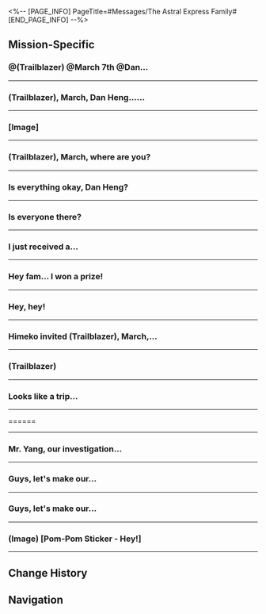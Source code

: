 <%-- [PAGE_INFO]
PageTitle=#Messages/The Astral Express Family#
[END_PAGE_INFO] --%>
{{Messages Infobox
|id           = 13
|image        = NPC The Astral Express Family Icon.png
|type         = Group
|participants = [[Dan Heng]]; [[Himeko]]; [[March 7th]]; [[Pom-Pom]]; [[Trailblazer]]; [[Welt]]
|faction      = Astral Express
}}

==Mission-Specific==
===@(Trailblazer) @March 7th @Dan...===
{{Messages
|start_condition = 
|text =
:'''Welt:''' @(Trailblazer) @March 7th @Dan Heng, the sealing of the Stellaron is complete, and the spatial distortion is dissipating. Good job.
:{Choice} We should be back soon
::'''(Trailblazer):''' We should be back soon
:{Choice} We'll need to stay here a little longer
::'''(Trailblazer):''' We'll need to stay here a little longer
:'''Welt:''' Don't rush, go at your own pace. The Express will be here, before you're ready to leave.
:'''March 7th:''' Great!
:'''March 7th:''' I'm craving some juice... Pom-Pom still owes me a glass!
:'''Dan Heng:''' How is Jarilo-VI?
:'''Welt:''' Not great. Even though the influence of the Stellaron has basically subsided, the existing Fragmentum is too deeply rooted.
:'''Welt:''' The Eternal Freeze has lasted a very long time, enough to severely impact the ecology of the planet.
:'''Welt:''' In short, the planet probably won't regain the vitality that it once had a thousand years ago in such a short time.
:'''March 7th:''' Oh... How could this be?
:{Choice} Is there anything else we can do?
:'''(Trailblazer):''' Is there anything else we can do?
:'''Welt:''' ...As Trailblazers, our mission has already concluded successfully. The fate of this world should be handed back to its inhabitants.
:'''Welt:''' Humankind has always struggled against austere conditions and had always managed to thrive in spite of it. Now that the Eternal Freeze is gone, the Fragmentum has lost its momentum to expand.
:'''Welt:''' Jarilo-VI will be revitalized. Believe in the perseverance of her people.
:'''Welt:''' I detected a high-frequency spatial energy surge in the north of Jarilo-VI. You might be interested in checking it out.
:'''Welt:''' Don't worry. That energy is not related to the Stellaron. It's only an Echo left behind after spatial distortions fade away.
:'''Welt:''' Inside the Echo, our perceptions of space and time that we are used to will become radically altered, to the point where it might even reconstruct certain scenes from our own past experiences.
:'''Welt:''' If you're in the mood and wish to re-live those memorable adventures, you can try your luck at places where Echoes can be found.
}}
----

===(Trailblazer), March, Dan Heng......===
{{Messages
|start_condition = 
|text =
:'''Himeko:''' (Trailblazer), March, Dan Heng... How was your rest?
:'''Himeko:''' Pom-Pom has completed the routine pre-departure inspection, so the Nameless is ready to move on to the next world. Come back to the Express when you've tied up all the loose ends
:'''Himeko:''' Oh, right. You must have so many questions about that final battle with the Supreme Guardian of Belobog. Welt and I made some simple analyses that might help shed some light on it for you
:'''March 7th:''' Got it! We will start our preparations now
}}
----

===[Image]===
{{Messages
|start_condition = 
|text =
:'''(Trailblazer):''' [[File:Message Trailblazer Relics.png|256px]]
:{Choice} Found some strange items...
:'''(Trailblazer):''' Found some strange items...
:'''Dan Heng:''' Relics.
:'''March 7th:''' Relics
:'''Himeko:''' Relics
:'''Welt:''' These are Relics.
:{Choice} Thanks.
:'''(Trailblazer):''' Thanks.
:{Choice} So what's a relic!?
:'''(Trailblazer):''' So what's a relic!?
:'''Welt:''' A construct made from a data stream. Many believe they're linked to Stellarons and the Fragmentum phenomenon.
:'''Welt:''' What we refer to as relics are objects corroded by the Fragmentum whose data is saved and then reconstructed.
:{Choice} Thanks.
:'''(Trailblazer):''' Thanks.
:{Choice} So what's a relic!?
:'''(Trailblazer):''' So what's a relic!?
:'''Welt:''' ...You could consult Herta. She's an expert in relic research.
}}
----

===(Trailblazer), March, where are you?===
{{Messages
|start_condition = 
|text =
:'''(Trailblazer):''' (Trailblazer), March, where are you?
:{{DIcon|Warning}} Message failed to send
:{Choice} I'll go find you folks
:'''(Trailblazer):''' I'll go find you folks.
:{{DIcon|Warning}} Message failed to send
}}
----

===Is everything okay, Dan Heng?===
{{Messages
|start_condition = 
|text =
:'''(Trailblazer):''' Is everything okay, Dan Heng?
:'''March 7th:''' (Trailblazer) and I heard you received an anonymous letter, and we were worried, so we came here to check on you, but you weren't in the archives.
:'''March 7th:''' Did that poker-faced Stellaron Hunter "Blade" give you any trouble again?
:{Choice} I'm okay...
::'''(Trailblazer):''' Don't worry. I just stepped away to enjoy the view.
:{Choice} I went to meet some old friends.
::'''(Trailblazer):''' Don't worry. I just stepped away for a bit to catch up with some old friends.
:{Choice} I've thrown away the letter.
::'''(Trailblazer):''' Don't worry. I've got rid of that letter.
:'''March 7th:''' Phew, that's a relief, then.
:'''March 7th:''' By the way, don't forget to head back to the Express early. Himeko said she made coffee for us.
}}
----

===Is everyone there?===
{{Messages
|start_condition = 
|text =
:'''Himeko:''' Is everyone there?
:'''Himeko:''' I have something important to announce
:{Choice} We're getting wages?
::'''(Trailblazer):''' We're going to be getting wages after this? Awesome!
::'''Himeko:''' Sadly, no. That's not been planned yet
::'''Himeko:''' The budget for the Nameless' expenditures will still be managed solely by the navigator for the time being. If there is a need among individual passengers, however, you can come to apply for an additional allowance from me
::'''March 7th:''' Speaking of which, why doesn't Mr. Yang ever seem to worry about money...
::'''Himeko:''' Mr. Yang is an exception~
::'''Welt:''' Be envious, young one.
:{Choice} We getting better food?
::'''(Trailblazer):''' The food options on the dining menu are about to be updated? The day has finally come!
::'''Himeko:''' Does Passenger (Trailblazer) have some points of dissatisfaction to raise about the current menu?
::'''March 7th:''' I guess {{MC|f=she|m=he}} is probably about to complain about the pre-made meals again!
::'''Himeko:''' Then, let me give a piece of personal advice: Stop scrolling through food blogger videos
:{Choice} I confess...
::'''(Trailblazer):''' Alright, I'll spill. It is I who borrowed away Dan Heng's neck massager
::'''Dan Heng:''' So it was you.
::'''Dan Heng:''' By the way, "borrowing" is when you let someone know. If you don't, that's called "stealing."
::'''Himeko:''' It's just a massager. If (Trailblazer) wants one, we can order one
::'''Himeko:''' I checked the price as well. Let's leave the bill with (Trailblazer)
:'''Himeko:''' Ahem. To business. The thing I wanted to tell everyone is that the Astral Express will soon be one of the shareholders of the Penacony Conglomerate
:'''Himeko:''' The Family and the IPC will begin formal negotiations soon regarding the Dreamscape's reconstruction plans and commercial projects for the future
:'''Himeko:''' After this round of investments, the IPC will hold 30% of Penacony's shares
:'''Himeko:''' And the Strategic Investment Department managed to secure a significant boon for us: When the financing is done, the IPC will transfer 5% of the stocks to the Astral Express to express their sincerity in developing a long-term partnership with the Nameless
:'''March 7th:''' Woah
:'''March 7th:''' Though I don't know much about shares or options... It sounds pretty great!
:'''Welt:''' I'm more curious about how future dividends will be calculated?
:{Choice} Are we gonna be rich?
::'''(Trailblazer):''' So, does that mean we're gonna get financial independence and early retirement soon?
::'''Himeko:''' Oh, my. Have you been living in poverty this entire time, (Trailblazer)? You must have had it rough
:{Choice} Only 5%?
::'''(Trailblazer):''' Hey, it's only 5%
::'''Dan Heng:''' Clearly, your financial acumen is about on par with March 7th's.
::'''March 7th:''' Hey!
:'''Himeko:''' As the ceaselessly trailblazing Nameless, we got another responsibility to shoulder regarding this agreement
:'''Himeko:''' As shareholders of the Penacony Conglomerate, we must bear the duty of being brand ambassadors and ensure the Planet of Festivities will no longer depart from the proper path of Harmony
:{Choice} Time to wield my shareholder power!
::'''(Trailblazer):''' It's time to make everyone submit
:{Choice} Penacony, your {{MC|f=girl|m=boy}}boss is here!
::'''(Trailblazer):''' It's time to make everyone submit
:'''(Trailblazer):''' Wait, no
:'''(Trailblazer):''' It's time for everyone to remember our name!
:'''Himeko:''' Oh, it seems like (Trailblazer) is full of energy!
:'''March 7th:''' ...
:'''March 7th:''' Hey, what are you doing?
:'''Dan Heng:''' Let {{MC|f=her|m=him}} be, March.
:'''Dan Heng:''' I can tell {{MC|f=her|m=his}} determination from the words {{MC|f=she|m=he}} typed. We can't stop {{MC|f=her|m=him}}.
;{Accepted Mission: Checking Out}
}}
----

===I just received a...===
{{Messages
|start_condition = 
|text =
:{Choice} (Tell them about the gift)
:'''(Trailblazer):''' I just received a gift. It got sent to (The Radiant Feldspar/The Trailblaze's Stern/The Tatalov/The Soaring Clock Hand)
:'''(Trailblazer):''' Aventurine sent it. This was inside
:'''(Trailblazer):''' [[File:Message The Astral Express Family 43.png|256px]]
:'''Welt:''' Oh, it's a model. That brand is renowned for making quality products. If I'm not mistaken, this is a limited edition.
:'''March 7th:''' [[File:Sticker PPG 07 Pom-Pom 10.png|80px|&lbrack;image&rbrack; &lbrack;gift&rbrack;]]
:'''March 7th:''' (Trailblazer), open the windows! Are there figures of us inside?
:'''Dan Heng:''' This is a miniature of the Express. Looking at the exterior, I don't think it's designed to be opened.
:'''Welt:''' I used to collect models back home. Based on my experience, if there are additional accessories, they are usually displayed separately.
:'''Pom-Pom:''' Wow! Where did you get that? It's so pretty! I want one too. Shouldn't there be one for the conductor?
:'''Himeko:''' You'll have to ask @(Trailblazer) about that
:'''(Trailblazer):''' Doesn't seem like it. There are only some other snacks and beverages in the package
:'''(Trailblazer):''' Maybe your packages are still on the way... I only received this one
:'''March 7th:''' I don't have a package tracking number...
:'''Welt:''' I didn't receive anything either. Looks like (Trailblazer) is the only one who got it.
:'''Pom-Pom:''' I'll take the snacks if you don't want them!
:'''Dan Heng:''' We shouldn't give the conductor too much junk food. We'll be in trouble if they get the runs.
:'''Himeko:''' [[File:Sticker PPG 02 Himeko 01.png|80px|(image) &lbrack;laugh&rbrack;]]
:'''Himeko:''' Jokes aside, this looks like it's specially prepared for (Trailblazer)
:'''Himeko:''' When we did the handover for (The Radiant Feldspar/The Trailblaze's Stern/The Tatalov/The Soaring Clock Hand) with The Family, we came to a consensus that the ownership of the ship should belong to the Express passenger who contributed the most to Penacony
:'''Himeko:''' In other words, (The Radiant Feldspar/The Trailblaze's Stern/The Tatalov/The Soaring Clock Hand) only has one owner right now, and that is (Trailblazer). This gift is just for you
:{Choice} Thanks! Don't mind if I do!
::'''(Trailblazer):''' Ah? Then I'll gladly accept it!
::'''Dan Heng:''' Take it. It's what you deserve.
:{Choice} Whoa, really?
::'''(Trailblazer):''' Huh? For real?
::'''(Trailblazer):''' Hang on, I'm going to get a lottery ticket now. We'll share the winnings among us
::'''March 7th:''' Even if we win the grand prize, you're more than deserving of it!
:{Choice} We should give it to Pom-Pom instead.
::'''(Trailblazer):''' I think... it'll be more suitable if we give this to Pom-Pom.
::'''(Trailblazer):''' Pom-Pom is the conductor after all, and the conductor should be in charge of the Express.
::'''Pom-Pom:''' [[File:Sticker PPG 07 Pom-Pom 04.png|80px|&lbrack;image&rbrack; &lbrack;Pom-Pom refuses&rbrack;]]
::'''Pom-Pom:''' Pom-Pom doesn't want it! It's yours. Pom-Pom is just happy to be with all you passengers.
::'''Welt:''' Hehe. Keep it, (Trailblazer).
:'''(Trailblazer):''' [[File:Sticker PPG 07 Pom-Pom 02.png|80px|&lbrack;image&rbrack; &lbrack;Pom-Pom cries&rbrack;]]
}}
----

===Hey fam... I won a prize!===
{{Messages
|start_condition = 
|text =
:{Choice} I got a souvenir from a game I played.
:'''(Trailblazer):''' Hey fam... I won a prize!
:'''(Trailblazer):''' Actually, it's a souvenir I got from a game I played. It's some kind of television!
:'''(Trailblazer):''' Who wants to see it? I'll carry it into the Parlor Car right now!
:'''Welt:''' Congratulations to (Trailblazer) for winning a television
:'''Himeko:''' Looks like you've reaped quite a few rewards from Penacony
:'''Himeko:''' [[File:Sticker PPG 02 Himeko 01.png|80px|(image) &lbrack;laugh&rbrack;]]
:'''March 7th:''' Wait. Why haven't I experienced anything like this? I was at Penacony too! You're just too lucky, (Trailblazer)
:'''March 7th:''' Do you want to place it in the Parlor Car? Once you do, let me know. I wanna touch it. See if I smooch some luck off you
:'''Pom-Pom:''' Congratulations, Passenger (Trailblazer)
:'''Pom-Pom:''' Wait! Hold on! You can't put this in the Parlor Car!
:'''Pom-Pom:''' [[File:Sticker PPG 07 Pom-Pom 04.png|80px|(image) &lbrack;no&rbrack;]]
:'''March 7th:''' [[File:Sticker PPG 07 Pom-Pom 07.png|80px|(image) &lbrack;suspicion&rbrack;]]
:'''March 7th:''' Why not? Won't it be good for everyone to watch some TV on the couch?
:'''Himeko:''' Hmm. TV and coffee. That just might bring out the taste of home
:'''Dan Heng:''' The Parlor Car is a place to enjoy the stellar view. Pom-Pom has strict rules and regulations for every section of the Express. If we put the TV there, then it'll be the entertainment car, and that clashes with the enjoyment of scenery.
:'''Pom-Pom:''' That's right. If we do this, the Parlor Car will have the Phonograph and a TV. It'll start disturbing everyone else
:{Choice} (Trailblazer) won't leave it there then.
::'''(Trailblazer):''' Alright... If even the Passengers don't think this is a good idea, (Trailblazer) just won't leave it there! That should do it, right?
::'''Pom-Pom:''' Don't mock the conductor, Passenger (Trailblazer)
::'''Welt:''' Pom-Pom's speech pattern is not that exaggerated. Anyway, this isn't what's important
:{Choice} You're too strict, Pom-Pom...
::'''(Trailblazer):''' [[File:Sticker PPG 07 Pom-Pom 02.png|80px|(image) &lbrack;sob&rbrack;]]
::'''(Trailblazer):''' Alright, Pom-Pom... You're so strict. I won't put it there
:'''Pom-Pom:''' You can put it straight in the Passenger Cabin, (Trailblazer)
:'''Pom-Pom:''' It's where the long corridor leads to that armchair. You can place it on the cabinet nearby so everyone can watch it
:'''March 7th:''' I see... You planned this out already, Pom-Pom. No wonder you're the conductor
:'''Pom-Pom:''' [[File:Sticker PPG 07 Pom-Pom 02.png|80px|(image) &lbrack;sob&rbrack;]]
:'''Welt:''' If we get the chance, we can have a movie night with the television every now and then
:'''Welt:''' You can watch some of the animations I've made in my homeworld. Some of the content is better viewed on a screen
:'''March 7th:''' Mr. Yang... Please don't fall asleep again...
:'''Pom-Pom:''' [[File:Sticker PPG 07 Pom-Pom 06.png|80px|(Image) &lbrack;Like&rbrack;]]
:'''Himeko:''' [[File:Sticker PPG 07 Pom-Pom 06.png|80px|(Image) &lbrack;Like&rbrack;]]
:'''Dan Heng:''' Hm. I'm curious about the television, too. Penacony's devices have some special properties. I don't know if they can still persist beyond memoria-infused environments.
}}
----

===Hey, hey!===
{{Messages
|start_condition = 
|text =
:'''Pom-Pom:''' Hey, hey!
:'''March 7th:''' Hey, hey!
:'''Dan Heng:''' ...
:{Choice} What's up?
::'''(Trailblazer):''' What's up?
:{Choice} Hello.
::'''(Trailblazer):''' Hey, hey!
::'''Welt:''' Alright, let's see what the conductor has to say first.
:'''Himeko:''' Are we ready to set off to the next stop?
:'''Pom-Pom:''' We sure are! The warp jump device is all calibrated.
:'''Pom-Pom:''' But, as the Express conductor, I have three things I wanted to stress before we depart.
:'''Pom-Pom:''' That's why I'm here for this little Express meeting, too.
:'''March 7th:''' Alright! Then you know the rules.
:'''March 7th:''' We'll meet in the Parlor Car!
;{Accepted Mission: Long Day's Journey Into Night}
}}
----

===Himeko invited (Trailblazer), March,...===
{{Messages
|start_condition = 
|text =
:{{DIcon|Warning}} Himeko invited (Trailblazer), March, and Welt to join the group chat
:'''Himeko:''' Are we all having fun?
:'''March 7th:''' Lots of fun, sure
:'''March 7th:''' But something feels off...
:'''March 7th:''' It doesn't feel very real. It's odd. I can't describe it
:{Choice} We're in a dream, after all
::'''(Trailblazer):''' We're in a dream, after all
:{Choice} There's some progress
::'''(Trailblazer):''' There's some progress
:'''March 7th:''' I saw a guy wearing a plaster head sculpture at the auction, and he walked off without doing anything. That's pretty suspicious
:'''Welt:''' I also had some unpleasant discoveries. It's a bit complicated. It's best if we meet up face-to-face.
:'''Himeko:''' Me too
:'''Himeko:''' Looks like a trip back to reality is overdue
:'''Himeko:''' Let's meet up in my room
}}
----

===(Trailblazer)===
{{Messages
|start_condition = 
|text =
:'''March 7th:''' (Trailblazer)
:'''March 7th:''' You still at hotel in the dreamscape?
:'''March 7th:''' (Trailblazer)
:'''March 7th:''' (Trailblazer)
:'''Welt:''' Have you run into trouble?
:'''Himeko:''' We got separated in the Memory Zone, but (Trailblazer) is with the Memokeeper
:'''March 7th:''' I feel so antsy
:'''March 7th:''' Help
:'''Himeko:''' March, stay calm
:'''Dan Heng:''' Do I need to get off the Express and help?
:'''Himeko:''' Not at the moment
:'''Dan Heng:''' Sure. Just let me know if you need me
:'''Welt:''' The Reverie Hotel in the real world is very calm. Not much is happening.
:{{DIcon|Warning}} &mdash; Message History &mdash;
:{Choice} I'm done.
::'''(Trailblazer):''' I finished investigating on my side.
::'''(Trailblazer):''' Where should we meet?
:{Choice} Where are you?
::'''(Trailblazer):''' I finished investigating on my side.
::'''(Trailblazer):''' Where should I go to meet you?
:'''March 7th:''' (Trailblazer)!
:'''Himeko:''' (Trailblazer), it's great that you're safe.
:'''March 7th:''' That lady didn't do anything bad, did she?
:'''Himeko:''' I'm sorry... about what happened to Firefly.
:'''Himeko:''' The scene has been cordoned off by The Family. We're wrapping up negotiations with some Family delegates.
:'''Himeko:''' Let's meet somewhere near the Clockie Statue later.
}}
----

===Looks like a trip...===
{{Messages
|start_condition = 
|text =
:'''Himeko:''' Looks like a trip back to reality is overdue
:'''Himeko:''' Let's meet up in my room
:{Choice} I've run into a little trouble...
:'''(Trailblazer):''' I've run into a little trouble...
:{{DIcon|Warning}} (Message failed to send)
:{Choice} Huh...
:'''(Trailblazer):''' Huh...
:{{DIcon|Warning}} (Message failed to send)
}}
----

======
{{Messages
|start_condition = 
|text =
:'''Pom-Pom:''' [[File:Message Pom-Pom 301.png|256px]]
:'''Pom-Pom:''' Got a package delivered to the Express
:'''Pom-Pom:''' [[File:Sticker PPG 07 Pom-Pom 10.png|80px]]
:'''Welt:''' I do recall the Express has received one of these things before, no?
:'''March 7th:''' [[File:Sticker PPG 01 March 7th 14.png|80px]]
:'''March 7th:''' What kind of package? So mysterious
:'''Dan Heng:''' Yes. The Express' records did mention this has happened before.
:'''Dan Heng:''' [[File:Sticker PPG 02 Dan Heng 01.png|80px]]
:'''March 7th:''' Oh, that thing. I remember now
:'''March 7th:''' (Trailblazer), this is some good stuff. You better get back and have a look!
:{Choice} I already know what to expect
::'''(Trailblazer):''' This is a gift specifically for me.
:{Choice} Who's the recipient?
::'''(Trailblazer):''' Does it say who's supposed to receive it? Does it have (Trailblazer)'s name on it?
:'''(Trailblazer):''' [[File:Sticker PPG 03 Caelus 01.png|80px]] [[File:Sticker PPG 03 Stelle 01.png|80px]]
:'''Himeko:''' This is a package sent to the Express from another Nameless in the cosmos
:'''Himeko:''' [[File:Sticker PPG 02 Himeko 01.png|80px]]
:'''Himeko:''' I knew you'd be interested, (Trailblazer)
:'''Himeko:''' Remember to take a look once you get back to the Express
:{Choice} Got it. I'm on my way
::'''(Trailblazer):''' I'll be there soon. I'm about to reach a Space Anchor
::'''Pom-Pom:''' Pom-Pom will be waiting
::'''Pom-Pom:''' [[File:Sticker PPG 07 Pom-Pom 14.png|80px]]
:{Choice} What if Pom-Pom doesn't know?
::'''(Trailblazer):''' No problem. What if the conductor doesn't know either?
::'''Pom-Pom:''' Hmph. Pom-Pom thinks you're the one that doesn't have a clue
::'''Pom-Pom:''' [[File:Sticker PPG 07 Pom-Pom 04.png|80px]]
:{Choice} Message came a bit late
::'''(Trailblazer):''' Actually, I already saw the package. Your message came a bit late, conductor
::'''Pom-Pom:''' You're the one who replied late, (Trailblazer)
::'''Pom-Pom:''' [[File:Sticker PPG 07 Pom-Pom 04.png|80px]]
;{Accepted Mission: Package for the Nameless}
}}
----

===Mr. Yang, our investigation...===
{{Messages
|start_condition = 
|text =
:{Choice} Ask about Welt's situation.
:'''(Trailblazer):''' Mr. Yang, our investigation here has come to an end
:'''(Trailblazer):''' How's progress going on your end?
:'''Welt:''' Not too bad. The Galaxy Ranger and I agree that The Family might be hiding something extremely important.
:'''Welt:''' We're now headed to Dewlight Pavilion.
:'''March 7th:''' Acheron, huh? Didn't Aventurine say she was dangerous...
:'''Welt:''' I've confirmed that she's on our side.
:'''Welt:''' Don't worry. Please wait for a while. I'll keep you posted as soon as I find anything.
}}
----

===Guys, let's make our...===
{{Messages
|start_condition = 
|text =
:'''Himeko:''' Guys, let's make our way to the Radiant Feldspar
:'''Himeko:''' I'll wrap things up soon. Let's meet at the Aft Pool in the stern
:'''Dan Heng:''' Roger
:'''Welt:''' Catch you later.
:{Choice} I'm on my way.
::'''(Trailblazer):''' I'll lead the charge!
::'''March 7th:''' By the way, what are you doing on the Radiant Feldspar, Miss Himeko?
:{Choice} What have you been up to lately, Miss Himeko?
::'''(Trailblazer):''' By the way, what have you been up to lately, Miss Himeko?
::'''March 7th:''' Hey! I was about to ask the same thing!
:'''Himeko:''' [[File:Sticker PPG 02 Himeko 01.png|80px|&lbrack;image&rbrack; Himeko smiles]]
:'''Himeko:''' It's a secret for now
:'''Himeko:''' Be patient, you'll find out at the opening ceremony
:'''March 7th:''' Hey...
:'''March 7th:''' I can't wait!
}}
----

===Guys, let's make our...===
{{Messages
|start_condition = 
|text =
:'''Himeko:''' Guys, let's make our way to the Radiant Feldspar
:'''Himeko:''' I'll wrap things up soon. Let's meet at the Aft Pool in the stern
:'''Dan Heng:''' Roger
:'''Welt:''' Catch you later.
:{Choice} I'm on my way.
::'''(Trailblazer):''' I'll lead the charge!
::'''March 7th:''' By the way, what are you doing on the Radiant Feldspar, Miss Himeko?
:{Choice} What have you been up to lately, Miss Himeko?
::'''(Trailblazer):''' By the way, what have you been up to lately, Miss Himeko?
::'''March 7th:''' Hey! I was about to ask the same thing!
:'''Himeko:''' [[File:Sticker PPG 02 Himeko 01.png|80px|&lbrack;image&rbrack; Himeko smiles]]
:'''Himeko:''' It's a secret for now
:'''Himeko:''' Be patient, you'll find out at the opening ceremony
:'''March 7th:''' Hey...
:'''March 7th:''' I can't wait!
}}
----

===(Image) [Pom-Pom Sticker - Hey!]===
{{Messages
|start_condition = 
|text =
:'''Himeko:''' [[File:Sticker PPG 07 Pom-Pom 01.png|80px|(Image) &lbrack;Pom-Pom Sticker - Hey!&rbrack;]]
:'''Himeko:''' Is anyone there?
:'''March 7th:''' Yeah!
:'''Dan Heng:''' Yes
:'''Himeko:''' I've got some news for you
:'''March 7th:''' Whoa! Spill the beans!
:{Choice} Good news?
::'''(Trailblazer):''' Good news, I hope?
::'''Himeko:''' Yeah, you could say that
::'''March 7th:''' Great!
:{Choice} Bad news, perhaps...
::'''(Trailblazer):''' I have a feeling it might be bad news...
::'''March 7th:''' Come on! Don't jinx it!
::'''Himeko:''' Of course not. No worries
:{Choice} I've been crazy busy lately
::'''(Trailblazer):''' I'm a little busy recently
::'''March 7th:''' Yeah, {{MC|f=she's|m=he's}} been on the move everywhere these days.
::'''March 7th:''' ...You're not planning to leave us, are you?
:'''Himeko:''' Let's catch up when you're free. Welt and I will be waiting for you in the Parlor Car
}}
----

==Change History==
{{Change History|1.0}}

==Navigation==
{{Messages Navbox}}